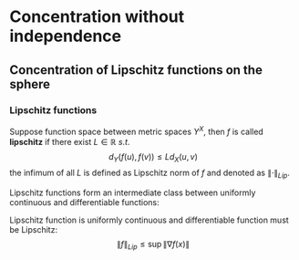 # Concentration without independence

## Concentration of Lipschitz functions on the sphere

### Lipschitz functions


::: {.definition  name=""}

Suppose function space between metric spaces $Y^{X}$, then $f$ is called **lipschitz** if there exist $L \in \mathbb{R}$ $s.t.$
$$
d_Y(f(u),f(v))\le L d_{X}(u,v)
$$
the infimum of all $L$ is defined as Lipschitz norm of $f$ and denoted as $\left\| \cdot \right\|_{Lip}$.


:::

Lipschitz functions form an intermediate class between uniformly continuous and differentiable functions:


::: {.proposition  name=""}

Lipschitz function is uniformly continuous and differentiable function must be Lipschitz:
$$
\left\| f \right\|_{Lip}\le \sup \left\| \nabla f(x) \right\|
$$

:::

